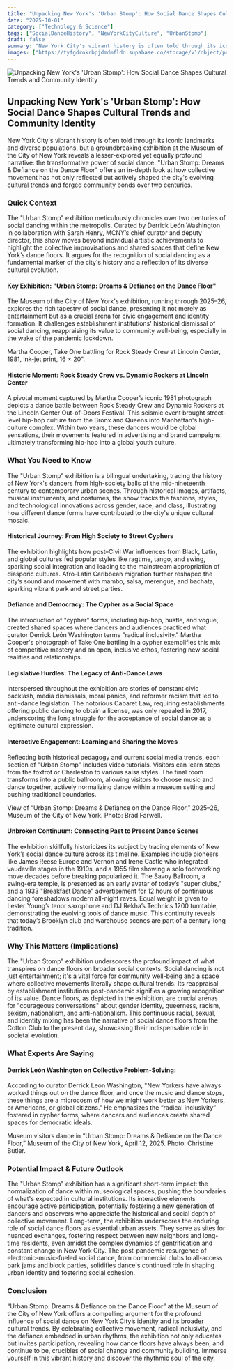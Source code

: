 ```yaml
---
title: "Unpacking New York's 'Urban Stomp': How Social Dance Shapes Cultural Trends and Community Identity"
date: "2025-10-01"
category: ["Technology & Science"]
tags: ["SocialDanceHistory", "NewYorkCityCulture", "UrbanStomp"]
draft: false
summary: "New York City's vibrant history is often told through its iconic landmarks and diverse populations, but a groundbreaking exhibition at the Museum of the City of New York reveals a lesser-explored yet equally profound narrative: the transformative power of social dance. \"Urban Stomp: Dreams & Defiance on the Dance Floor\" offers an in-depth look at how collective movement has not only reflected but actively shaped the city's evolving cultural trends and forged community bonds over two centuries."
images: ["https://tyfgdrokrbpjdmdmfldd.supabase.co/storage/v1/object/public/image/2025-10-01-14-05-03-320-04-00.jpg"]
---
```



![Unpacking New York's 'Urban Stomp': How Social Dance Shapes Cultural Trends and Community Identity](https://tyfgdrokrbpjdmdmfldd.supabase.co/storage/v1/object/public/image/2025-10-01-14-05-03-320-04-00.jpg)

## Unpacking New York's 'Urban Stomp': How Social Dance Shapes Cultural Trends and Community Identity

New York City's vibrant history is often told through its iconic landmarks and diverse populations, but a groundbreaking exhibition at the Museum of the City of New York reveals a lesser-explored yet equally profound narrative: the transformative power of social dance. "Urban Stomp: Dreams & Defiance on the Dance Floor" offers an in-depth look at how collective movement has not only reflected but actively shaped the city's evolving cultural trends and forged community bonds over two centuries.

### Quick Context

The "Urban Stomp" exhibition meticulously chronicles over two centuries of social dancing within the metropolis. Curated by Derrick León Washington in collaboration with Sarah Henry, MCNY’s chief curator and deputy director, this show moves beyond individual artistic achievements to highlight the collective improvisations and shared spaces that define New York’s dance floors. It argues for the recognition of social dancing as a fundamental marker of the city's history and a reflection of its diverse cultural evolution.

#### Key Exhibition: "Urban Stomp: Dreams & Defiance on the Dance Floor"

The Museum of the City of New York's exhibition, running through 2025–26, explores the rich tapestry of social dance, presenting it not merely as entertainment but as a crucial arena for civic engagement and identity formation. It challenges establishment institutions' historical dismissal of social dancing, reappraising its value to community well-being, especially in the wake of the pandemic lockdown.

Martha Cooper, Take One battling for Rock Steady Crew at Lincoln Center, 1981, ink-jet print, 16 × 20".

#### Historic Moment: Rock Steady Crew vs. Dynamic Rockers at Lincoln Center

A pivotal moment captured by Martha Cooper’s iconic 1981 photograph depicts a dance battle between Rock Steady Crew and Dynamic Rockers at the Lincoln Center Out-of-Doors Festival. This seismic event brought street-level hip-hop culture from the Bronx and Queens into Manhattan's high-culture complex. Within two years, these dancers would be global sensations, their movements featured in advertising and brand campaigns, ultimately transforming hip-hop into a global youth culture.

### What You Need to Know

The "Urban Stomp" exhibition is a bilingual undertaking, tracing the history of New York's dancers from high-society balls of the mid-nineteenth century to contemporary urban scenes. Through historical images, artifacts, musical instruments, and costumes, the show tracks the fashions, styles, and technological innovations across gender, race, and class, illustrating how different dance forms have contributed to the city's unique cultural mosaic.

#### Historical Journey: From High Society to Street Cyphers

The exhibition highlights how post–Civil War influences from Black, Latin, and global cultures fed popular styles like ragtime, tango, and swing, sparking social integration and leading to the mainstream appropriation of diasporic cultures. Afro-Latin Caribbean migration further reshaped the city’s sound and movement with mambo, salsa, merengue, and bachata, sparking vibrant park and street parties.

#### Defiance and Democracy: The Cypher as a Social Space

The introduction of "cypher" forms, including hip-hop, hustle, and vogue, created shared spaces where dancers and audiences practiced what curator Derrick León Washington terms "radical inclusivity." Martha Cooper's photograph of Take One battling in a cypher exemplifies this mix of competitive mastery and an open, inclusive ethos, fostering new social realities and relationships.

#### Legislative Hurdles: The Legacy of Anti-Dance Laws

Interspersed throughout the exhibition are stories of constant civic backlash, media dismissals, moral panics, and reformer racism that led to anti-dance legislation. The notorious Cabaret Law, requiring establishments offering public dancing to obtain a license, was only repealed in 2017, underscoring the long struggle for the acceptance of social dance as a legitimate cultural expression.

#### Interactive Engagement: Learning and Sharing the Moves

Reflecting both historical pedagogy and current social media trends, each section of "Urban Stomp" includes video tutorials. Visitors can learn steps from the foxtrot or Charleston to various salsa styles. The final room transforms into a public ballroom, allowing visitors to choose music and dance together, actively normalizing dance within a museum setting and pushing traditional boundaries.

View of “Urban Stomp: Dreams & Defiance on the Dance Floor,” 2025–26, Museum of the City of New York. Photo: Brad Farwell.

#### Unbroken Continuum: Connecting Past to Present Dance Scenes

The exhibition skillfully historicizes its subject by tracing elements of New York’s social dance culture across its timeline. Examples include pioneers like James Reese Europe and Vernon and Irene Castle who integrated vaudeville stages in the 1910s, and a 1955 film showing a solo footworking move decades before breaking popularized it. The Savoy Ballroom, a swing-era temple, is presented as an early avatar of today’s "super clubs," and a 1933 "Breakfast Dance" advertisement for 12 hours of continuous dancing foreshadows modern all-night raves. Equal weight is given to Lester Young’s tenor saxophone and DJ Rekha’s Technics 1200 turntable, demonstrating the evolving tools of dance music. This continuity reveals that today’s Brooklyn club and warehouse scenes are part of a century-long tradition.

### Why This Matters (Implications)

The "Urban Stomp" exhibition underscores the profound impact of what transpires on dance floors on broader social contexts. Social dancing is not just entertainment; it's a vital force for community well-being and a space where collective movements literally shape cultural trends. Its reappraisal by establishment institutions post-pandemic signifies a growing recognition of its value. Dance floors, as depicted in the exhibition, are crucial arenas for "courageous conversations" about gender identity, queerness, racism, sexism, nationalism, and anti-nationalism. This continuous racial, sexual, and identity mixing has been the narrative of social dance floors from the Cotton Club to the present day, showcasing their indispensable role in societal evolution.

### What Experts Are Saying

#### Derrick León Washington on Collective Problem-Solving:

According to curator Derrick León Washington, "New Yorkers have always worked things out on the dance floor, and once the music and dance stops, these things are a microcosm of how we might work better as New Yorkers, or Americans, or global citizens." He emphasizes the “radical inclusivity” fostered in cypher forms, where dancers and audiences create shared spaces for democratic ideals.

Museum visitors dance in “Urban Stomp: Dreams & Defiance on the Dance Floor,” Museum of the City of New York, April 12, 2025. Photo: Christine Butler.

### Potential Impact & Future Outlook

The "Urban Stomp" exhibition has a significant short-term impact: the normalization of dance within museological spaces, pushing the boundaries of what's expected in cultural institutions. Its interactive elements encourage active participation, potentially fostering a new generation of dancers and observers who appreciate the historical and social depth of collective movement. Long-term, the exhibition underscores the enduring role of social dance floors as essential urban assets. They serve as sites for nuanced exchanges, fostering respect between new neighbors and long-time residents, even amidst the complex dynamics of gentrification and constant change in New York City. The post-pandemic resurgence of electronic-music-fueled social dance, from commercial clubs to all-access park jams and block parties, solidifies dance's continued role in shaping urban identity and fostering social cohesion.

### Conclusion

“Urban Stomp: Dreams & Defiance on the Dance Floor” at the Museum of the City of New York offers a compelling argument for the profound influence of social dance on New York City’s identity and its broader cultural trends. By celebrating collective movement, radical inclusivity, and the defiance embedded in urban rhythms, the exhibition not only educates but invites participation, revealing how dance floors have always been, and continue to be, crucibles of social change and community building. Immerse yourself in this vibrant history and discover the rhythmic soul of the city.



